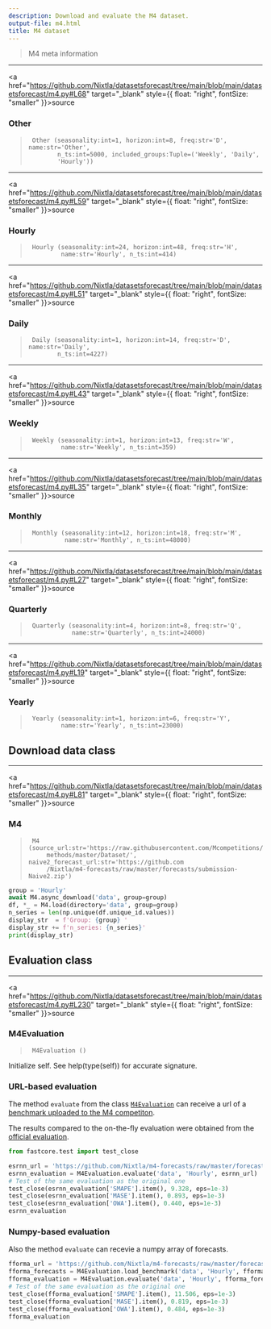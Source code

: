 ```yaml
---
description: Download and evaluate the M4 dataset.
output-file: m4.html
title: M4 dataset
---
```



> M4 meta information

------------------------------------------------------------------------

<a
href="https://github.com/Nixtla/datasetsforecast/tree/main/blob/main/datasetsforecast/m4.py#L68"
target="_blank" style={{ float: "right", fontSize: "smaller" }}>source</a>

### Other

> ``` text
>  Other (seasonality:int=1, horizon:int=8, freq:str='D', name:str='Other',
>         n_ts:int=5000, included_groups:Tuple=('Weekly', 'Daily',
>         'Hourly'))
> ```

------------------------------------------------------------------------

<a
href="https://github.com/Nixtla/datasetsforecast/tree/main/blob/main/datasetsforecast/m4.py#L59"
target="_blank" style={{ float: "right", fontSize: "smaller" }}>source</a>

### Hourly

> ``` text
>  Hourly (seasonality:int=24, horizon:int=48, freq:str='H',
>          name:str='Hourly', n_ts:int=414)
> ```

------------------------------------------------------------------------

<a
href="https://github.com/Nixtla/datasetsforecast/tree/main/blob/main/datasetsforecast/m4.py#L51"
target="_blank" style={{ float: "right", fontSize: "smaller" }}>source</a>

### Daily

> ``` text
>  Daily (seasonality:int=1, horizon:int=14, freq:str='D', name:str='Daily',
>         n_ts:int=4227)
> ```

------------------------------------------------------------------------

<a
href="https://github.com/Nixtla/datasetsforecast/tree/main/blob/main/datasetsforecast/m4.py#L43"
target="_blank" style={{ float: "right", fontSize: "smaller" }}>source</a>

### Weekly

> ``` text
>  Weekly (seasonality:int=1, horizon:int=13, freq:str='W',
>          name:str='Weekly', n_ts:int=359)
> ```

------------------------------------------------------------------------

<a
href="https://github.com/Nixtla/datasetsforecast/tree/main/blob/main/datasetsforecast/m4.py#L35"
target="_blank" style={{ float: "right", fontSize: "smaller" }}>source</a>

### Monthly

> ``` text
>  Monthly (seasonality:int=12, horizon:int=18, freq:str='M',
>           name:str='Monthly', n_ts:int=48000)
> ```

------------------------------------------------------------------------

<a
href="https://github.com/Nixtla/datasetsforecast/tree/main/blob/main/datasetsforecast/m4.py#L27"
target="_blank" style={{ float: "right", fontSize: "smaller" }}>source</a>

### Quarterly

> ``` text
>  Quarterly (seasonality:int=4, horizon:int=8, freq:str='Q',
>             name:str='Quarterly', n_ts:int=24000)
> ```

------------------------------------------------------------------------

<a
href="https://github.com/Nixtla/datasetsforecast/tree/main/blob/main/datasetsforecast/m4.py#L19"
target="_blank" style={{ float: "right", fontSize: "smaller" }}>source</a>

### Yearly

> ``` text
>  Yearly (seasonality:int=1, horizon:int=6, freq:str='Y',
>          name:str='Yearly', n_ts:int=23000)
> ```

## Download data class

------------------------------------------------------------------------

<a
href="https://github.com/Nixtla/datasetsforecast/tree/main/blob/main/datasetsforecast/m4.py#L81"
target="_blank" style={{ float: "right", fontSize: "smaller" }}>source</a>

### M4

> ``` text
>  M4 (source_url:str='https://raw.githubusercontent.com/Mcompetitions/M4-
>      methods/master/Dataset/', naive2_forecast_url:str='https://github.com
>      /Nixtla/m4-forecasts/raw/master/forecasts/submission-Naive2.zip')
> ```

```python
group = 'Hourly'
await M4.async_download('data', group=group)
df, *_ = M4.load(directory='data', group=group)
n_series = len(np.unique(df.unique_id.values))
display_str  = f'Group: {group} '
display_str += f'n_series: {n_series}'
print(display_str)
```

## Evaluation class

------------------------------------------------------------------------

<a
href="https://github.com/Nixtla/datasetsforecast/tree/main/blob/main/datasetsforecast/m4.py#L230"
target="_blank" style={{ float: "right", fontSize: "smaller" }}>source</a>

### M4Evaluation

> ``` text
>  M4Evaluation ()
> ```

Initialize self. See help(type(self)) for accurate signature.

### URL-based evaluation

The method `evaluate` from the class
[`M4Evaluation`](https://Nixtla.github.io/datasetsforecast/m4.html#m4evaluation)
can receive a url of a [benchmark uploaded to the M4
competiton](https://github.com/Mcompetitions/M4-methods/tree/master/point%20forecasts).

The results compared to the on-the-fly evaluation were obtained from the
[official
evaluation](https://github.com/Mcompetitions/M4-methods/blob/master/evaluation%20and%20ranks.xlsx).

```python
from fastcore.test import test_close
```


```python
esrnn_url = 'https://github.com/Nixtla/m4-forecasts/raw/master/forecasts/submission-118.zip'
esrnn_evaluation = M4Evaluation.evaluate('data', 'Hourly', esrnn_url)
# Test of the same evaluation as the original one
test_close(esrnn_evaluation['SMAPE'].item(), 9.328, eps=1e-3)
test_close(esrnn_evaluation['MASE'].item(), 0.893, eps=1e-3)
test_close(esrnn_evaluation['OWA'].item(), 0.440, eps=1e-3)
esrnn_evaluation
```

### Numpy-based evaluation

Also the method `evaluate` can recevie a numpy array of forecasts.

```python
fforma_url = 'https://github.com/Nixtla/m4-forecasts/raw/master/forecasts/submission-245.zip'
fforma_forecasts = M4Evaluation.load_benchmark('data', 'Hourly', fforma_url)
fforma_evaluation = M4Evaluation.evaluate('data', 'Hourly', fforma_forecasts)
# Test of the same evaluation as the original one
test_close(fforma_evaluation['SMAPE'].item(), 11.506, eps=1e-3)
test_close(fforma_evaluation['MASE'].item(), 0.819, eps=1e-3)
test_close(fforma_evaluation['OWA'].item(), 0.484, eps=1e-3)
fforma_evaluation
```

